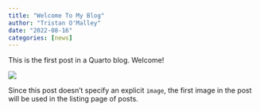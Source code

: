 ```yaml
---
title: "Welcome To My Blog"
author: "Tristan O'Malley"
date: "2022-08-16"
categories: [news]
---
```


This is the first post in a Quarto blog. Welcome!

![](thumbnail.jpg)

Since this post doesn't specify an explicit `image`, the first image in the post will be used in the listing page of posts.
